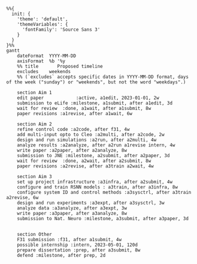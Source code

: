 
```mermaid
%%{
  init: {
    'theme': 'default',
    'themeVariables': {
      'fontFamily': 'Source Sans 3'
    }
  }
}%%
gantt
    dateFormat  YYYY-MM-DD
    axisFormat  %b '%y
    %% title       Proposed timeline
    excludes    weekends
    %% (`excludes` accepts specific dates in YYYY-MM-DD format, days of the week ("sunday") or "weekends", but not the word "weekdays".)

    section Aim 1
    edit paper            :active, a1edit, 2023-01-01, 2w
    submission to eLife :milestone, a1submit, after a1edit, 3d
    wait for review  :done, a1wait, after a1submit, 8w
    paper revisions :a1revise, after a1wait, 6w

    section Aim 2
    refine control code :a2code, after f31, 4w
    add multi-input opto to Cleo :a2multi, after a2code, 2w
    design and run simulations :a2run, after a2multi, 4w
    analyze results :a2analyze, after a2run a1revise intern, 4w
    write paper :a2paper, after a2analyze, 8w
    submission to JNE :milestone, a2submit, after a2paper, 3d
    wait for review  :done, a2wait, after a2submit, 8w
    paper revisions :a2revise, after a3train a2wait, 4w

    section Aim 3
    set up project infrastructure :a3infra, after a2submit, 4w
    configure and train RSNN models : a3train, after a3infra, 8w
    configure system ID and control methods :a3sysctrl, after a3train a2revise, 6w
    design and run experiments :a3expt, after a3sysctrl, 3w
    analyze data :a3analyze, after a3expt, 3w
    write paper :a3paper, after a3analyze, 8w
    submission to Nat. Neuro :milestone, a3submit, after a3paper, 3d


    section Other
    F31 submission :f31, after a1submit, 4w
    possible internship :intern, 2023-05-01, 120d
    prepare dissertation :prep, after a3submit, 8w
    defend :milestone, after prep, 2d

```